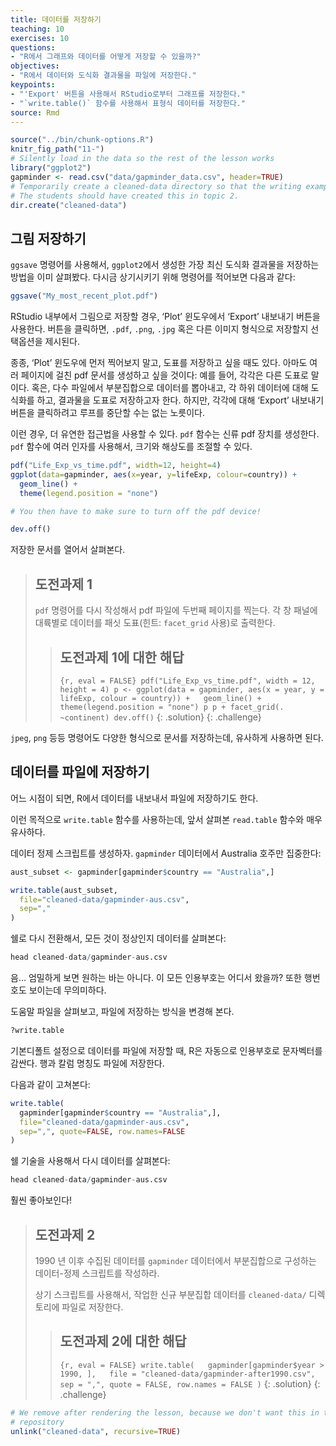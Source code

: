 ```yaml
---
title: 데이터를 저장하기
teaching: 10
exercises: 10
questions:
- "R에서 그래프와 데이터를 어떻게 저장할 수 있을까?"
objectives:
- "R에서 데이터와 도식화 결과물을 파일에 저장한다."
keypoints:
- "'Export' 버튼을 사용해서 RStudio로부터 그래프를 저장한다."
- "`write.table()` 함수를 사용해서 표형식 데이터를 저장한다."
source: Rmd
---
```


```r
source("../bin/chunk-options.R")
knitr_fig_path("11-")
# Silently load in the data so the rest of the lesson works
library("ggplot2")
gapminder <- read.csv("data/gapminder_data.csv", header=TRUE)
# Temporarily create a cleaned-data directory so that the writing examples work
# The students should have created this in topic 2.
dir.create("cleaned-data")
```

## 그림 저장하기

`ggsave` 명령어를 사용해서, 
`ggplot2`에서 생성한 가장 최신 도식화 결과물을 저장하는 방법을 이미 살펴봤다.
다시금 상기시키기 위해 명령어를 적어보면 다음과 같다:


```r
ggsave("My_most_recent_plot.pdf")
```

RStudio 내부에서 그림으로 저장할 경우,
'Plot' 윈도우에서 'Export' 내보내기 버튼을 사용한다.
버튼을 클릭하면, `.pdf`, `.png`, `.jpg` 혹은 다른 이미지 형식으로 저장할지 
선택옵션을 제시된다.

종종, 'Plot' 윈도우에 먼저 찍어보지 말고, 도표를 저장하고 싶을 때도 있다.
아마도 여러 페이지에 걸친 pdf 문서를 생성하고 싶을 것이다:
예를 들어, 각각은 다른 도표로 말이다.
혹은, 다수 파일에서 부분집합으로 데이터를 뽑아내고,
각 하위 데이터에 대해 도식화를 하고, 결과물을 도표로 저장하고자 한다.
하지만, 각각에 대해 'Export' 내보내기 버튼을 클릭하려고 루프를 
중단할 수는 없는 노릇이다.

이런 경우, 더 유연한 접근법을 사용할 수 있다.
`pdf` 함수는 신류 pdf 장치를 생성한다.
`pdf` 함수에 여러 인자를 사용해서, 크기와 해상도를 조절할 수 있다.


```r
pdf("Life_Exp_vs_time.pdf", width=12, height=4)
ggplot(data=gapminder, aes(x=year, y=lifeExp, colour=country)) +
  geom_line() +
  theme(legend.position = "none")

# You then have to make sure to turn off the pdf device!

dev.off()
```

저장한 문서를 열어서 살펴본다.

> ## 도전과제 1
>
> `pdf` 명령어를 다시 작성해서 pdf 파일에 두번째 페이지를 찍는다.
> 각 창 패널에 대륙별로 데이터를 패싯 도표(힌트: `facet_grid` 사용)로 출력한다.
> 
> > ## 도전과제 1에 대한 해답
> >
> > ```{r, eval = FALSE}
> > pdf("Life_Exp_vs_time.pdf", width = 12, height = 4)
> > p <- ggplot(data = gapminder, aes(x = year, y = lifeExp, colour = country)) +
> >   geom_line() +
> >   theme(legend.position = "none")
> > p
> > p + facet_grid(. ~continent)
> > dev.off()
> > ```
> {: .solution}
{: .challenge}

`jpeg`, `png` 등등 명령어도 다양한 형식으로 문서를 저장하는데,
유사하게 사용하면 된다.


## 데이터를 파일에 저장하기

어느 시점이 되면, R에서 데이터를 내보내서 파일에 저장하기도 한다.

이런 목적으로 `write.table` 함수를 사용하는데,
앞서 살펴본 `read.table` 함수와 매우 유사하다.

데이터 정제 스크립트를 생성하자. 
`gapminder` 데이터에서 Australia 호주만 집중한다:


```r
aust_subset <- gapminder[gapminder$country == "Australia",]

write.table(aust_subset,
  file="cleaned-data/gapminder-aus.csv",
  sep=","
)
```

쉘로 다시 전환해서, 모든 것이 정상인지 데이터를 살펴본다:

```r
head cleaned-data/gapminder-aus.csv
```

음... 엄밀하게 보면 원하는 바는 아니다.
이 모든 인용부호는 어디서 왔을까?
또한 행번호도 보이는데 무의미하다.

도움말 파일을 살펴보고, 파일에 저장하는 방식을 변경해 본다.


```r
?write.table
```
기본디폴트 설정으로 데이터를 파일에 저장할 때, 
R은 자동으로 인용부호로 문자벡터를 감싼다.
행과 칼럼 명칭도 파일에 저장한다.

다음과 같이 고쳐본다:


```r
write.table(
  gapminder[gapminder$country == "Australia",],
  file="cleaned-data/gapminder-aus.csv",
  sep=",", quote=FALSE, row.names=FALSE
)
```

쉘 기술을 사용해서 다시 데이터를 살펴본다:

```r
head cleaned-data/gapminder-aus.csv
```

훨씬 좋아보인다!

> ## 도전과제 2
>
> 1990 년 이후 수집된 데이터를 `gapminder` 데이터에서
> 부분집합으로 구성하는 데이터-정제 스크립트를 작성하라.
>
> 상기 스크립트를 사용해서, 작업한 신규 부분집합 데이터를 
> `cleaned-data/` 디렉토리에 파일로 저장한다.
>
> > ## 도전과제 2에 대한 해답
> >
> > ```{r, eval = FALSE}
> > write.table(
> >   gapminder[gapminder$year > 1990, ],
> >   file = "cleaned-data/gapminder-after1990.csv",
> >   sep = ",", quote = FALSE, row.names = FALSE
> > )
> > ```
> {: .solution}
{: .challenge}

```r
# We remove after rendering the lesson, because we don't want this in the lesson
# repository
unlink("cleaned-data", recursive=TRUE)
```
